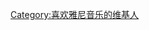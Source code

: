 {{Userbox
  |border-c = #00008b
  |border-s = 1
  |id-c     = #FFFFFF
  |id-s     = 12
  |id-fc    = #000000
  |info-c   = #00ffff 
  |info-s   = 10
  |info-fc  = #000000
  |id       = [[File:YanniPressPhoto.jpg|50px]]
  |info     = 这个用户喜欢[[雅尼]]的[[现代器乐]]。
}}[[Category:喜欢雅尼音乐的维基人]]